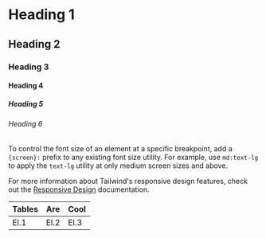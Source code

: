 
<MainContainer>

# Heading 1

## Heading 2

### Heading 3

#### Heading 4

##### Heading 5

###### Heading 6

To control the font size of an element at a specific breakpoint, add a `{screen}:` prefix to any existing font size utility. For example, use `md:text-lg` to apply the `text-lg` utility at only medium screen sizes and above.

For more information about Tailwind's responsive design features, check out the [Responsive Design](https://tailwindcss.com/docs/responsive-design) documentation.

| Tables | Are  | Cool |
| ------ | ---- | ---- |
| El.1   | El.2 | El.3 |

</MainContainer>
